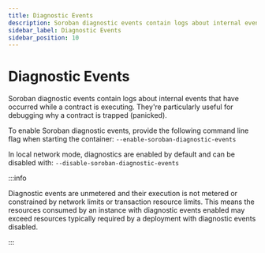 ```yaml
---
title: Diagnostic Events
description: Soroban diagnostic events contain logs about internal events
sidebar_label: Diagnostic Events
sidebar_position: 10
---
```


# Diagnostic Events

Soroban diagnostic events contain logs about internal events that have occurred while a contract is executing. They're particularly useful for debugging why a contract is trapped (panicked).

To enable Soroban diagnostic events, provide the following command line flag when starting the container: `--enable-soroban-diagnostic-events`

In local network mode, diagnostics are enabled by default and can be disabled with: `--disable-soroban-diagnostic-events`

:::info

Diagnostic events are unmetered and their execution is not metered or constrained by network limits or transaction resource limits. This means the resources consumed by an instance with diagnostic events enabled may exceed resources typically required by a deployment with diagnostic events disabled.

:::
